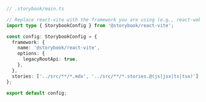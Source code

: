 ```ts
// .storybook/main.ts

// Replace react-vite with the framework you are using (e.g., react-webpack5)
import type { StorybookConfig } from '@storybook/react-vite';

const config: StorybookConfig = {
  framework: {
    name: '@storybook/react-vite',
    options: {
      legacyRootApi: true,
    },
  },
  stories: ['../src/**/*.mdx', '../src/**/*.stories.@(js|jsx|ts|tsx)'],
};

export default config;
```
